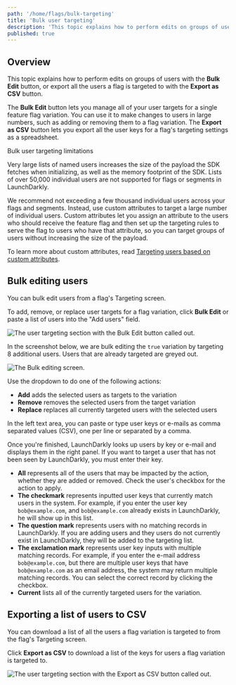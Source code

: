 ```yaml
---
path: '/home/flags/bulk-targeting'
title: 'Bulk user targeting'
description: 'This topic explains how to perform edits on groups of users, or export all the users a flag is targeted to.'
published: true
---
```


## Overview

This topic explains how to perform edits on groups of users with the **Bulk Edit** button, or export all the users a flag is targeted to with the **Export as CSV** button.

The **Bulk Edit** button lets you manage all of your user targets for a single feature flag variation. You can use it to make changes to users in large numbers, such as adding or removing them to a flag variation. The **Export as CSV** button lets you export all the user keys for a flag's targeting settings as a spreadsheet.

<Callout intent="alert">
  <CalloutTitle>Bulk user targeting limitations</CalloutTitle>
  <CalloutDescription>

Very large lists of named users increases the size of the payload the SDK fetches when initializing, as well as the memory footprint of the SDK. Lists of over 50,000
individual users are not supported for flags or segments in LaunchDarkly. 

We recommend not exceeding a few thousand individual users across your flags and segments. Instead, use custom attributes to target a large number of
individual users. Custom attributes let you assign an attribute to the users who should receive the feature flag and
then set up the targeting rules to serve the flag to users who have that attribute, so you can target groups
of users without increasing the size of the payload. 

To learn more about custom attributes, read [Targeting users
based on custom attributes](/home/flags/targeting-users#targeting-users-based-on-custom-attributes).

  </CalloutDescription>
</Callout> 

## Bulk editing users

You can bulk edit users from a flag's Targeting screen.

To add, remove, or replace user targets for a flag variation, click **Bulk Edit** or paste a list of users into the "Add users" field.

![The user targeting section with the Bulk Edit button called out.](../../images/flag-targeting-bulk-edit-callout.png)

In the screenshot below, we are bulk editing the `true` variation by targeting 8 additional users. Users that are already targeted are greyed out.

![The Bulk editing screen.](../../images/flag-targeting-bulk-edit.png) 


Use the dropdown to do one of the following actions:

- **Add** adds the selected users as targets to the variation
- **Remove** removes the selected users from the target variation
- **Replace** replaces all currently targeted users with the selected users

In the left text area, you can paste or type user keys or e-mails as comma separated values (CSV), one per line or separated by a comma.

Once you're finished, LaunchDarkly looks up users by key or e-mail and displays them in the right panel. If you want to target a user that has not been seen by LaunchDarkly, you must enter their key.

- **All** represents all of the users that may be impacted by the action, whether they are added or removed. Check the user's checkbox for the action to apply.
- **The checkmark** represents inputted user keys that currently match users in the system. For example, if you enter the user key `bob@example.com`, and `bob@example.com` already exists in LaunchDarkly, he will show up in this list.
- **The question mark** represents users with no matching records in LaunchDarkly. If you are adding users and they users do not currently exist in LaunchDarkly, they will be added to the targeting list.
- **The exclamation mark** represents user key inputs with multiple matching records. For example, if you enter the e-mail address `bob@example.com`, but there are multiple user keys that have `bob@example.com` as an email address, the system may return multiple matching records. You can select the correct record by clicking the checkbox.
- **Current** lists all of the currently targeted users for the variation.

## Exporting a list of users to CSV

You can download a list of all the users a flag variation is targeted to from the flag's Targeting screen.

Click **Export as CSV** to download a list of the keys for users a flag variation is targeted to.

![The user targeting section with the Export as CSV button called out.](../../images/flag-targeting-export-as-csv.png)
